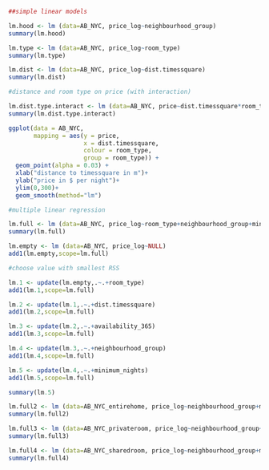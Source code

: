
```r
##simple linear models

lm.hood <- lm (data=AB_NYC, price_log~neighbourhood_group)
summary(lm.hood)

lm.type <- lm (data=AB_NYC, price_log~room_type)
summary(lm.type)

lm.dist <- lm (data=AB_NYC, price_log~dist.timessquare)
summary(lm.dist)

#distance and room type on price (with interaction)

lm.dist.type.interact <- lm (data=AB_NYC, price~dist.timessquare*room_type)
summary(lm.dist.type.interact)

ggplot(data = AB_NYC,
       mapping = aes(y = price,
                     x = dist.timessquare,
                     colour = room_type,
                     group = room_type)) +
  geom_point(alpha = 0.03) +
  xlab("distance to timessquare in m")+
  ylab("price in $ per night")+
  ylim(0,300)+
  geom_smooth(method="lm")
```

```r
#multiple linear regression

lm.full <- lm (data=AB_NYC, price_log~room_type+neighbourhood_group+minimum_nights+number_of_reviews+calculated_host_listings_count+availability_365+dist.timessquare)
summary(lm.full)

lm.empty <- lm (data=AB_NYC, price_log~NULL)
add1(lm.empty,scope=lm.full)

#choose value with smallest RSS

lm.1 <- update(lm.empty,.~.+room_type) 
add1(lm.1,scope=lm.full)

lm.2 <- update(lm.1,.~.+dist.timessquare)
add1(lm.2,scope=lm.full)

lm.3 <- update(lm.2,.~.+availability_365)
add1(lm.3,scope=lm.full)

lm.4 <- update(lm.3,.~.+neighbourhood_group)
add1(lm.4,scope=lm.full)

lm.5 <- update(lm.4,.~.+minimum_nights)
add1(lm.5,scope=lm.full)

summary(lm.5)
```

```r
lm.full2 <- lm (data=AB_NYC_entirehome, price_log~neighbourhood_group+minimum_nights+number_of_reviews+calculated_host_listings_count+availability_365+dist.timessquare)
summary(lm.full2)

lm.full3 <- lm (data=AB_NYC_privateroom, price_log~neighbourhood_group+minimum_nights+number_of_reviews+calculated_host_listings_count+availability_365+dist.timessquare)
summary(lm.full3)

lm.full4 <- lm (data=AB_NYC_sharedroom, price_log~neighbourhood_group+minimum_nights+number_of_reviews+calculated_host_listings_count+availability_365+dist.timessquare)
summary(lm.full4)
```

